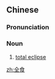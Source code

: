 ==Chinese==
{{zh-forms|alt=全蝕}}

===Pronunciation===
{{zh-pron
|m=quánshí
|c=cyun4 sik6
|cat=n
}}

===Noun===
{{zh-noun}}

# {{lb|zh|astronomy}} [[total eclipse]]

[[zh:全食]]